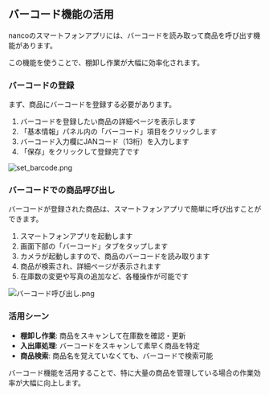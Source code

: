 ## バーコード機能の活用

nancoのスマートフォンアプリには、バーコードを読み取って商品を呼び出す機能があります。

この機能を使うことで、棚卸し作業が大幅に効率化されます。

### バーコードの登録

まず、商品にバーコードを登録する必要があります。

1. バーコードを登録したい商品の詳細ページを表示します
2. 「基本情報」パネル内の「バーコード」項目をクリックします
3. バーコード入力欄にJANコード（13桁）を入力します
4. 「保存」をクリックして登録完了です

![set_barcode.png](/images/quickstart/course-b/05-set_barcode.png)

### バーコードでの商品呼び出し

バーコードが登録された商品は、スマートフォンアプリで簡単に呼び出すことができます。

1. スマートフォンアプリを起動します
2. 画面下部の「バーコード」タブをタップします
3. カメラが起動しますので、商品のバーコードを読み取ります
4. 商品が検索され、詳細ページが表示されます
5. 在庫数の変更や写真の追加など、各種操作が可能です

![バーコード呼び出し.png](/images/quickstart/course-b/05-バーコード呼び出し.png)

### 活用シーン

- **棚卸し作業**: 商品をスキャンして在庫数を確認・更新
- **入出庫処理**: バーコードをスキャンして素早く商品を特定
- **商品検索**: 商品名を覚えていなくても、バーコードで検索可能

バーコード機能を活用することで、特に大量の商品を管理している場合の作業効率が大幅に向上します。 